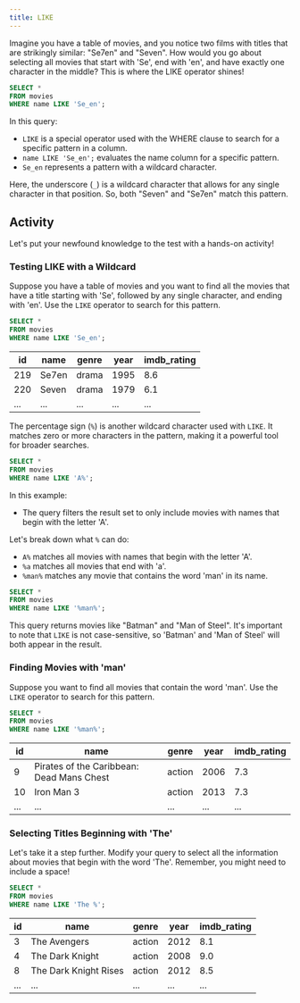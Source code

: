 ```yaml
---
title: LIKE
---
```


Imagine you have a table of movies, and you notice two films with titles that are strikingly similar: "Se7en" and "Seven". How would you go about selecting all movies that start with 'Se', end with 'en', and have exactly one character in the middle? This is where the LIKE operator shines!

```sql :line-numbers
SELECT *
FROM movies
WHERE name LIKE 'Se_en';
```

In this query:

- `LIKE` is a special operator used with the WHERE clause to search for a specific pattern in a column.
- `name LIKE 'Se_en';` evaluates the name column for a specific pattern.
- `Se_en` represents a pattern with a wildcard character.

Here, the underscore (`_`) is a wildcard character that allows for any single character in that position. So, both "Seven" and "Se7en" match this pattern.

## Activity

Let's put your newfound knowledge to the test with a hands-on activity!

### Testing LIKE with a Wildcard

Suppose you have a table of movies and you want to find all the movies that have a title starting with 'Se', followed by any single character, and ending with 'en'. Use the `LIKE` operator to search for this pattern.

```sql :line-numbers
SELECT *
FROM movies
WHERE name LIKE 'Se_en';
```

| **id** | **name** | **genre** | **year** | **imdb_rating** |
| ------ | -------- | --------- | -------- | --------------- |
| 219    | Se7en    | drama     | 1995     | 8.6             |
| 220    | Seven    | drama     | 1979     | 6.1             |
| ...    | ...      | ...       | ...      | ...             |

The percentage sign (`%`) is another wildcard character used with `LIKE`. It matches zero or more characters in the pattern, making it a powerful tool for broader searches.

```sql :line-numbers
SELECT *
FROM movies
WHERE name LIKE 'A%';
```

In this example:

- The query filters the result set to only include movies with names that begin with the letter 'A'.

Let's break down what `%` can do:

- `A%` matches all movies with names that begin with the letter 'A'.
- `%a` matches all movies that end with 'a'.
- `%man%` matches any movie that contains the word 'man' in its name.

```sql :line-numbers
SELECT *
FROM movies
WHERE name LIKE '%man%';
```

This query returns movies like "Batman" and "Man of Steel". It's important to note that `LIKE` is not case-sensitive, so 'Batman' and 'Man of Steel' will both appear in the result.

### Finding Movies with 'man'

Suppose you want to find all movies that contain the word 'man'. Use the `LIKE` operator to search for this pattern.

```sql :line-numbers
SELECT *
FROM movies
WHERE name LIKE '%man%';
```

| **id** | **name**                                  | **genre** | **year** | **imdb_rating** |
| ------ | ----------------------------------------- | --------- | -------- | --------------- |
| 9      | Pirates of the Caribbean: Dead Mans Chest | action    | 2006     | 7.3             |
| 10     | Iron Man 3                                | action    | 2013     | 7.3             |
| ...    | ...                                       | ...       | ...      | ...             |

### Selecting Titles Beginning with 'The'

Let's take it a step further. Modify your query to select all the information about movies that begin with the word 'The'. Remember, you might need to include a space!

```sql :line-numbers
SELECT *
FROM movies
WHERE name LIKE 'The %';
```

| **id** | **name**              | **genre** | **year** | **imdb_rating** |
| ------ | --------------------- | --------- | -------- | --------------- |
| 3      | The Avengers          | action    | 2012     | 8.1             |
| 4      | The Dark Knight       | action    | 2008     | 9.0             |
| 8      | The Dark Knight Rises | action    | 2012     | 8.5             |
| ...    | ...                   | ...       | ...      | ...             |
